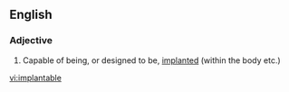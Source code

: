 ==English==

===Adjective===
{{en-adj}}

# Capable of being, or designed to be, [[implanted]] (within the body etc.)

[[vi:implantable]]